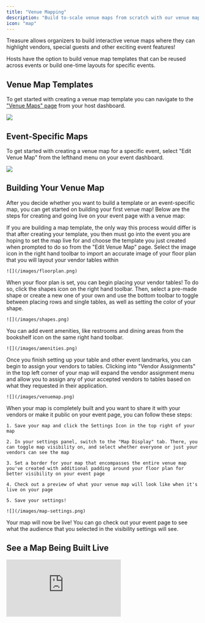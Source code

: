 ```yaml
---
title: "Venue Mapping"
description: "Build to-scale venue maps from scratch with our venue map tool"
icon: "map"
---
```


Treasure allows organizers to build interactive venue maps where they can highlight vendors, special guests and other exciting event features!

Hosts have the option to build venue map templates that can be reused across events or build one-time layouts for specific events.

## Venue Map Templates

To get started with creating a venue map template you can navigate to the ["Venue Maps" page](https://www.ontreasure.com/host/venue-maps) from your host dashboard.

![](/images/map-templates.png)

## Event-Specific Maps

To get started with creating a venue map for a specific event, select "Edit Venue Map" from the lefthand menu on your event dashboard.

![](/images/venue-map.png)

## Building Your Venue Map

After you decide whether you want to build a template or an event-specific map, you can get started on building your first venue map! Below are the steps for creating and going live on your event page with a venue map:

<Note>
  If you are building a map template, the only way this process would differ is that after creating your template, you then must go into the event you are hoping to set the map live for and choose the template you just created when prompted to do so from the "Edit Venue Map" page.
</Note>

<Steps>
  <Step title="Import Your Floorplan">
    Select the image icon in the right hand toolbar to import an accurate image of your floor plan that you will layout your vendor tables within&#x20;

    ![](/images/floorplan.png)
  </Step>

  <Step title="Place Vendor Tables">
    When your floor plan is set, you can begin placing your vendor tables! To do so, click the shapes icon on the right hand toolbar. Then, select a pre-made shape or create a new one of your own and use the bottom toolbar to toggle between placing rows and single tables, as well as setting the color of your shape.

    ![](/images/shapes.png)
  </Step>

  <Step title="Place Event Amenities">
    You can add event amenities, like restrooms and dining areas from the bookshelf icon on the same right hand toolbar.

    ![](/images/amenities.png)
  </Step>

  <Step title="Assign Vendors">
    Once you finish setting up your table and other event landmarks, you can begin to assign your vendors to tables. Clicking into "Vendor Assignments" in the top left corner of your map will expand the vendor assignment menu and allow you to assign any of your accepted vendors to tables based on what they requested in their application.

    ![](/images/venuemap.png)
  </Step>

  <Step title="Update Your Settings">
    When your map is completely built and you want to share it with your vendors or make it public on your event page, you can follow these steps:

    1. Save your map and click the Settings Icon in the top right of your map

    2. In your settings panel, switch to the "Map Display" tab. There, you can toggle map visibility on, and select whether everyone or just your vendors can see the map

    3. Set a border for your map that encompasses the entire venue map you've created with additional padding around your floor plan for better visibility on your event page

    4. Check out a preview of what your venue map will look like when it's live on your page

    5. Save your settings!

    ![](/images/map-settings.png)
  </Step>
</Steps>

<Check>
  Your map will now be live! You can go check out your event page to see what the audience that you selected in the visibility settings will see.
</Check>

## See a Map Being Built Live



<iframe
  style={{
  width: '100%',
  aspectRatio: '16/9',
  maxWidth: '560px'
}}
  src="https://www.youtube.com/embed/zYaE7H0h9wk?si=j9SofKlMuK747jDI"
  title="YouTube video player"
  frameborder="0"
  allow="accelerometer; autoplay; clipboard-write; encrypted-media; gyroscope; picture-in-picture; web-share"
  referrerpolicy="strict-origin-when-cross-origin"
  allowfullscreen
/>